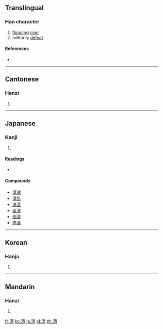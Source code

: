{{also|溃}}
==Translingual==

===Han character===
{{Han char|rn=85|rad=水|as=12|sn=15|four=3518<sub>6</sub>|canj=水中一金 (ELMC)}}

# [[flood]]ing [[river]]
# militarily [[defeat]]

====References====
* {{Han ref|kx=0650.230|dkj=18281|dj=1061.040|hdz=31741.020|uh=6F70|ud=28528|bh=BCEC|bd=48364}}

----

==Cantonese==

===Hanzi===
{{yue-hanzi|jyut=|y=kui2|sim=溃}}

# {{defn|Cantonese|sort=水12}}

----

==Japanese==

===Kanji===
{{ja-kanji|grade=|rs=水12}}

# {{defn|Japanese|sort=水12}}

====Readings====
* {{ja-readings|on=[[かい]] (kai), [[え]] (e)|kun=[[ついえる]] (tsuieru), [[つぶれ]] (tsubure)}}

====Compounds====
* [[潰滅]]
* [[潰乱]]
* [[決潰]]
* [[全潰]]
* [[倒潰]]
* [[崩潰]]

----

==Korean==

===Hanja===
{{ko-hanja|hangeul=궤|eumhun=|rv=gwe|mr=kwe|y=kwey}}

# {{defn|Korean|sort=水12}}

----

==Mandarin==

===Hanzi===
{{cmn-hanzi|sim=溃|pin=[[kuì]] ([[kui4]]), [[xiè]] ([[xie4]])|wg=k'uei<sup>4</sup>, hsieh<sup>4</sup>}}

# {{defn|Mandarin|sort=水12}}

[[fr:潰]]
[[ko:潰]]
[[ja:潰]]
[[pl:潰]]
[[zh:潰]]